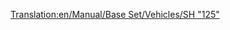 [[Translation:en/Manual/Base Set/Vehicles/SH "125"]]
{{fr/Train|Nom=SH "125"
|Image=[[File:en/Sh125.png]]
|Coût=23 437£ (46 874$)
|Vitesse=201 km/h (125 mph)
|Poids=70 t
|Puissance=4500 cv (3356 kW)
|Entretien=2 894£ (5 788$)
|Conception=1978
|Vie=20
|Capacité=8 sacs de courrier
|Description=Ce n'est pas une simple locomotive, mais une paire, opérant à l'unisson. Les deux peuvent contenir un chargement supplémentaire, par défaut du courrier. N'oubliez pas de réaménager ce véhicule pour les [[fr/Manual/Base Set/Economy/Passagers|passagers]] si vous ne faites que du transport de ce type, afin que vos gares ne commencent pas à collecter du [[en/Courrier/Fer|courrier]]!

|Réalité=C'est une version renommée de la [https://www.wikipedia.org/wiki/fr:High Speed Train Intercity 125] britannique, la détentrice du record de vitesse mondial pour une locomotive diésel (237 km/h ou 148 mph).
}}